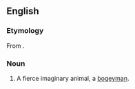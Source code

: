 ==English==
===Etymology===
From {{term|catawampous}}.

===Noun===
{{en-noun|es}}

# {{US}} A fierce imaginary animal, a [[bogeyman]].